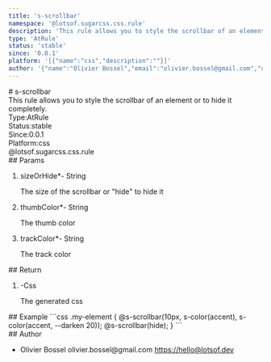 ```yaml
---
title: 's-scrollbar'
namespace: '@lotsof.sugarcss.css.rule'
description: 'This rule allows you to style the scrollbar of an element or to hide it completely.'
type: 'AtRule'
status: 'stable'
since: '0.0.1'
platform: '[{"name":"css","description":""}]'
author: '{"name":"Olivier Bossel","email":"olivier.bossel@gmail.com","url":"https://hello@lotsof.dev"}'
---
```

<div class="docmap-mdx">
# s-scrollbar
<div class="_description typo-lead typo-format">
This rule allows you to style the scrollbar of an element or to hide it completely.
</div>
<div class="_metas">
<div class="_type"><span class="_type-label">Type:</span><span class="_type-value">AtRule</span></div>
<div class="_status"><span class="_status-label">Status:</span><span class="_status-value -stable">stable</span></div>
<div class="_since"><span class="_since-label">Since:</span><span class="_since-value">0.0.1</span></div>
<div class="_platform"><span class="_platform-label">Platform:</span><span class="_platform-value -css">css</span></div>
</div>
<div class="_namespace">@lotsof.sugarcss.css.rule</div>
<div class="_params">
## Params
<ol class="_list">
<li class="_item">
<span class="_name">sizeOrHide<span class="_required">*</span></span><span class="_default">-</span> <span class="_type">String</span>
<p class="_description">The size of the scrollbar or &quot;hide&quot; to hide it</p>
</li>
<li class="_item">
<span class="_name">thumbColor<span class="_required">*</span></span><span class="_default">-</span> <span class="_type">String</span>
<p class="_description">The thumb color</p>
</li>
<li class="_item">
<span class="_name">trackColor<span class="_required">*</span></span><span class="_default">-</span> <span class="_type">String</span>
<p class="_description">The track color</p>
</li>
</ol>
</div>
<div class="_return">
## Return
<ol class="_list">
<li class="_item">
<span class="_default">-</span><span class="_type">Css</span>
<p class="_description">The generated css</p>
</li>
</ol>
</div>
<div class="_examples">
## Example
```css
.my-element {
     @s-scrollbar(10px, s-color(accent), s-color(accent, --darken 20));
     @s-scrollbar(hide);
}
```
</div>
<div class="_author">
## Author
<ul class="_list">
<li class="_item">
<span class="_name">Olivier Bossel</span>
<span class="_email">olivier.bossel@gmail.com</span>
<a href="https://hello@lotsof.dev" target="_blank" class="_url">https://hello@lotsof.dev</a>
</li>
</ul>
</div>
</div>